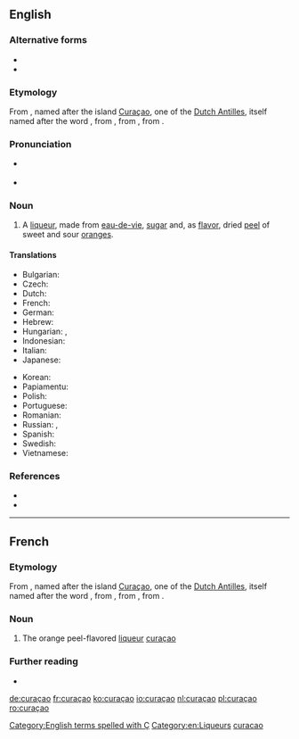 {{also|curacao|Curacao|curação|Curaçao}}
==English==
{{wikipedia|Curaçao liqueur|curaçao}}

===Alternative forms===
* {{l|en|curacao}}
* {{l|en|curacoa}}

===Etymology===
From {{etyl|nl|en}}, named after the island [[Curaçao]], one of the [[Dutch Antilles]], itself named after the {{etyl|pt|en}} word {{m|pt|curação||medical cure}}, from {{etyl|la|en}} {{m|la|curatio||cure}}, from {{m|la|curare||to cure}}, from {{m|la|cura||care, cure}}.

===Pronunciation===
* {{a|UK}} {{IPA|/ˈkjuːɹəsaʊ/|/ˈkjuːɹəsəʊ/|lang=en}}
* {{a|US}} {{IPA|/ˈk(j)ʊəɹ.əˌsaʊ/|/ˈk(j)ʊəɹ.əˌsoʊ/|/ˌk(j)ʊəɹ.əˈsaʊ/|/ˌk(j)ʊəɹ.əˈsoʊ/|lang=en}}

===Noun===
{{en-noun|~|curaçaos}}

# A [[liqueur]], made from [[eau-de-vie]], [[sugar]] and, as [[flavor]], dried [[peel]] of sweet and sour [[orange]]s.

====Translations====
{{trans-top|liqueur}}
* Bulgarian: {{t|bg|кюрасо|n|tr=kjurasó}}
* Czech: {{t|cs|Curaçao likér}}
* Dutch: {{t+|nl|curaçao|m}}
* French: {{t+|fr|curaçao|m}}
* German: {{t+|de|Curaçao|m}}
* Hebrew: {{t|he|קוראסאו}}
* Hungarian: {{t|hu|küraszó}}, {{t|hu|narancslikőr}}
* Indonesian: {{t|id|Curaçao}}
* Italian: {{t|it|Curaçao|m}}
* Japanese: {{t|ja|キュラソー|tr=kyurasō}}
{{trans-mid}}
* Korean: {{t|ko|퀴라소|sc=Kore}} {{qualifier|리큐어}}
* Papiamentu: {{t|pap|Curacao likeur}}
* Polish: {{t|pl|curacao|n}}
* Portuguese: {{t|pt|curaçau|m}}
* Romanian: {{t|ro|Curaçao}}
* Russian: {{t+|ru|кюрасо́|m}} {{qualifier|ликёр}}, {{t|ru|кюраса́о|m}} {{qualifier|ликёр}}
* Spanish: {{t|es|curaçao|m}}
* Swedish: {{t|sv|Curaçao}}
* Vietnamese: {{t|vi|Curaçao}}
{{trans-bottom}}

===References===
* {{R:Webster NCD 1967}}
* {{R:NPLarousse}}

[[Category:English terms spelled with Ç]]
[[Category:en:Liqueurs]]

----

==French==

===Etymology===
From {{etyl|nl|fr}}, named after the island [[Curaçao]], one of the [[Dutch Antilles]], itself named after the {{etyl|pt|fr}} word {{m|pt|curação||medical cure}}, from {{etyl|la|fr}} {{m|la|curatio||cure}}, from {{m|la|curare||to cure}}, from {{m|la|cura||care, cure}}.

===Noun===
{{fr-noun|m}}

# The orange peel-flavored [[liqueur]] [[#English|curaçao]]

===Further reading===
* {{R:TLFi}}

[[Category:fr:Liqueurs|curacao]]

[[de:curaçao]]
[[fr:curaçao]]
[[ko:curaçao]]
[[io:curaçao]]
[[nl:curaçao]]
[[pl:curaçao]]
[[ro:curaçao]]